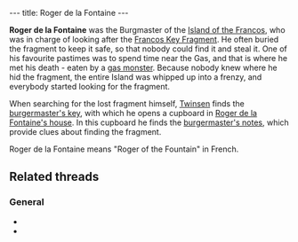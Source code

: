 ---
title: Roger de la Fontaine
---

{{twinsunica import}}{{Infobox Character
 |image=
 |race=franco
 |gender=male
 |size=average
 |age=dead
 |magical=no
 |lba1=
 |lba2=yes
 |alignment=
 |occupation=
 |requires=
 |amount=
 |fam1=
 |fam2=
 |planet=
 |island=
 |building=
}}

'''Roger de la Fontaine''' was the Burgmaster of the [[Island of the Francos]], who was in charge of looking after the [[Francos Key Fragment]]. He often buried the fragment to keep it safe, so that nobody could find it and steal it. One of his favourite pastimes was to spend time near the Gas, and that is where he met his death - eaten by a [[gas monster]]. Because nobody knew where he hid the fragment, the entire Island was whipped up into a frenzy, and everybody started looking for the fragment.

When searching for the lost fragment himself, [[Twinsen]] finds the [[burgermaster's key]], with which he opens a cupboard in [[Roger de la Fontaine's house]]. In this cupboard he finds the [[burgermaster's notes]], which provide clues about finding the fragment.

Roger de la Fontaine means "Roger of the Fountain" in French.

==Related threads==
===General===
* {{thread|id=4766|title=The Francos Burgermeister}}
* {{thread|id=893|title=Burgermaster?}}

<!-- remove these category links when they're all automatd by categorizers...
[[Category:Francos]]
[[Category:Male characters]]
[[Category:Average characters]]
[[Category:Dead characters]]
[[Category:Francos Island inhabitants]] -->